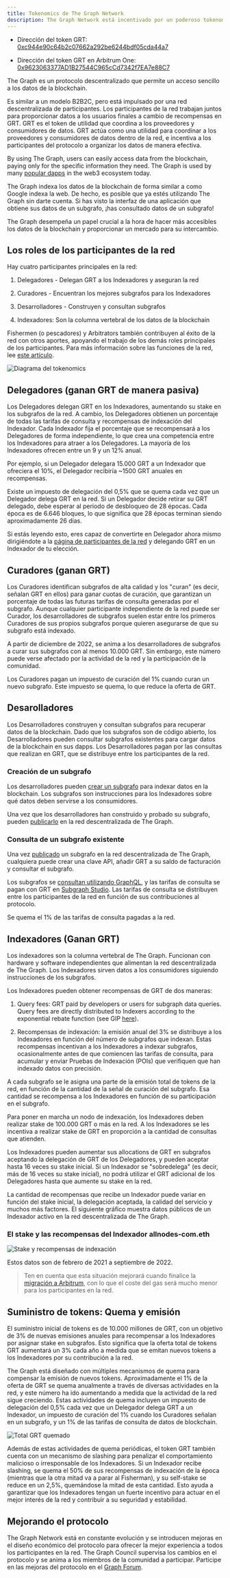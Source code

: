 ```yaml
---
title: Tokenomics de The Graph Network
description: The Graph Network está incentivado por un poderoso tokenomics. Así es como funciona GRT, el token de utilidad de trabajo nativo de The Graph.
---
```


- Dirección del token GRT: [0xc944e90c64b2c07662a292be6244bdf05cda44a7](https://etherscan.io/token/0xc944e90c64b2c07662a292be6244bdf05cda44a7)

- Dirección del token GRT en Arbitrum One: [0x9623063377AD1B27544C965cCd7342f7EA7e88C7](https://arbiscan.io/token/0x9623063377ad1b27544c965ccd7342f7ea7e88c7)

The Graph es un protocolo descentralizado que permite un acceso sencillo a los datos de la blockchain.

Es similar a un modelo B2B2C, pero está impulsado por una red descentralizada de participantes. Los participantes de la red trabajan juntos para proporcionar datos a los usuarios finales a cambio de recompensas en GRT. GRT es el token de utilidad que coordina a los proveedores y consumidores de datos. GRT actúa como una utilidad para coordinar a los proveedores y consumidores de datos dentro de la red, e incentiva a los participantes del protocolo a organizar los datos de manera efectiva.

By using The Graph, users can easily access data from the blockchain, paying only for the specific information they need. The Graph is used by many [popular dapps](https://thegraph.com/explorer) in the web3 ecosystem today.

The Graph indexa los datos de la blockchain de forma similar a como Google indexa la web. De hecho, es posible que ya estés utilizando The Graph sin darte cuenta. Si has visto la interfaz de una aplicación que obtiene sus datos de un subgrafo, ¡has consultado datos de un subgrafo!

The Graph desempeña un papel crucial a la hora de hacer más accesibles los datos de la blockchain y proporcionar un mercado para su intercambio.

## Los roles de los participantes de la red

Hay cuatro participantes principales en la red:

1.  Delegadores - Delegan GRT a los Indexadores y aseguran la red

2.  Curadores - Encuentran los mejores subgrafos para los Indexadores

3.  Desarrolladores - Construyen y consultan subgrafos

4.  Indexadores: Son la columna vertebral de los datos de la blockchain

Fishermen (o pescadores) y Arbitrators también contribuyen al éxito de la red con otros aportes, apoyando el trabajo de los demás roles principales de los participantes. Para más información sobre las funciones de la red, lee [este artículo](https://thegraph.com/blog/the-graph-grt-token-economics/).

![Diagrama del tokenomics](/img/updated-tokenomics-image.png)

## Delegadores (ganan GRT de manera pasiva)

Los Delegadores delegan GRT en los Indexadores, aumentando su stake en los subgrafos de la red. A cambio, los Delegadores obtienen un porcentaje de todas las tarifas de consulta y recompensas de indexación del Indexador. Cada Indexador fija el porcentaje que se recompensará a los Delegadores de forma independiente, lo que crea una competencia entre los Indexadores para atraer a los Delegadores. La mayoría de los Indexadores ofrecen entre un 9 y un 12% anual.

Por ejemplo, si un Delegador delegara 15.000 GRT a un Indexador que ofreciera el 10%, el Delegador recibiría ~1500 GRT anuales en recompensas.

Existe un impuesto de delegación del 0,5% que se quema cada vez que un Delegador delega GRT en la red. Si un Delegador decide retirar su GRT delegado, debe esperar al periodo de desbloqueo de 28 épocas. Cada época es de 6.646 bloques, lo que significa que 28 épocas terminan siendo aproximadamente 26 días.

Si estás leyendo esto, eres capaz de convertirte en Delegador ahora mismo dirigiéndote a la [página de participantes de la red](https://thegraph.com/explorer/participants/indexers) y delegando GRT en un Indexador de tu elección.

## Curadores (ganan GRT)

Los Curadores identifican subgrafos de alta calidad y los "curan" (es decir, señalan GRT en ellos) para ganar cuotas de curación, que garantizan un porcentaje de todas las futuras tarifas de consulta generadas por el subgrafo. Aunque cualquier participante independiente de la red puede ser Curador, los desarrolladores de subgrafos suelen estar entre los primeros Curadores de sus propios subgrafos porque quieren asegurarse de que su subgrafo está indexado.

A partir de diciembre de 2022, se anima a los desarrolladores de subgrafos a curar sus subgrafos con al menos 10.000 GRT. Sin embargo, este número puede verse afectado por la actividad de la red y la participación de la comunidad.

Los Curadores pagan un impuesto de curación del 1% cuando curan un nuevo subgrafo. Este impuesto se quema, lo que reduce la oferta de GRT.

## Desarolladores

Los Desarrolladores construyen y consultan subgrafos para recuperar datos de la blockchain. Dado que los subgrafos son de código abierto, los Desarrolladores pueden consultar subgrafos existentes para cargar datos de la blockchain en sus dapps. Los Desarrolladores pagan por las consultas que realizan en GRT, que se distribuye entre los participantes de la red.

### Creación de un subgrafo

Los desarrolladores pueden [crear un subgrafo](/developing/creating-a-subgraph/) para indexar datos en la blockchain. Los subgrafos son instrucciones para los Indexadores sobre qué datos deben servirse a los consumidores.

Una vez que los desarrolladores han construido y probado su subgrafo, pueden [publicarlo](/publishing/publishing-a-subgraph/) en la red descentralizada de The Graph.

### Consulta de un subgrafo existente

Una vez [publicado](https://thegraph.com/docs/en/publishing/publishing-a-subgraph/) un subgrafo en la red descentralizada de The Graph, cualquiera puede crear una clave API, añadir GRT a su saldo de facturación y consultar el subgrafo.

Los subgrafos se [consultan utilizando GraphQL](/querying/querying-the-graph/), y las tarifas de consulta se pagan con GRT en [Subgraph Studio](https://thegraph.com/studio/). Las tarifas de consulta se distribuyen entre los participantes de la red en función de sus contribuciones al protocolo.

Se quema el 1% de las tarifas de consulta pagadas a la red.

## Indexadores (Ganan GRT)

Los indexadores son la columna vertebral de The Graph. Funcionan con hardware y software independientes que alimentan la red descentralizada de The Graph. Los Indexadores sirven datos a los consumidores siguiendo instrucciones de los subgrafos.

Los Indexadores pueden obtener recompensas de GRT de dos maneras:

1.  Query fees: GRT paid by developers or users for subgraph data queries. Query fees are directly distributed to Indexers according to the exponential rebate function (see GIP [here](https://forum.thegraph.com/t/gip-0051-exponential-query-fee-rebates-for-indexers/4162)).

2.  Recompensas de indexación: la emisión anual del 3% se distribuye a los Indexadores en función del número de subgrafos que indexan. Estas recompensas incentivan a los Indexadores a indexar subgrafos, ocasionalmente antes de que comiencen las tarifas de consulta, para acumular y enviar Pruebas de Indexación (POIs) que verifiquen que han indexado datos con precisión.

A cada subgrafo se le asigna una parte de la emisión total de tokens de la red, en función de la cantidad de la señal de curación del subgrafo. Esa cantidad se recompensa a los Indexadores en función de su participación en el subgrafo.

Para poner en marcha un nodo de indexación, los Indexadores deben realizar stake de 100.000 GRT o más en la red. A los Indexadores se les incentiva a realizar stake de GRT en proporción a la cantidad de consultas que atienden.

Los Indexadores pueden aumentar sus allocations de GRT en subgrafos aceptando la delegación de GRT de los Delegadores, y pueden aceptar hasta 16 veces su stake inicial. Si un Indexador se "sobredelega" (es decir, más de 16 veces su stake inicial), no podrá utilizar el GRT adicional de los Delegadores hasta que aumente su stake en la red.

La cantidad de recompensas que recibe un Indexador puede variar en función del stake inicial, la delegación aceptada, la calidad del servicio y muchos más factores. El siguiente gráfico muestra datos públicos de un Indexador activo en la red descentralizada de The Graph.

### El stake y las recompensas del Indexador allnodes-com.eth

![Stake y recompensas de indexación](/img/indexing-stake-and-income.png)

Estos datos son de febrero de 2021 a septiembre de 2022.

> Ten en cuenta que esta situación mejorará cuando finalice la [migración a Arbitrum](https://forum.thegraph.com/t/gip-0037-the-graph-arbitrum-deployment-with-linear-rewards-minted-in-l2/3551), con lo que el coste del gas será mucho menor para los participantes en la red.

## Suministro de tokens: Quema y emisión

El suministro inicial de tokens es de 10.000 millones de GRT, con un objetivo de 3% de nuevas emisiones anuales para recompensar a los Indexadores por asignar stake en subgrafos. Esto significa que la oferta total de tokens GRT aumentará un 3% cada año a medida que se emitan nuevos tokens a los Indexadores por su contribución a la red.

The Graph está diseñado con múltiples mecanismos de quema para compensar la emisión de nuevos tokens. Aproximadamente el 1% de la oferta de GRT se quema anualmente a través de diversas actividades en la red, y este número ha ido aumentando a medida que la actividad de la red sigue creciendo. Estas actividades de quema incluyen un impuesto de delegación del 0,5% cada vez que un Delegador delega GRT a un Indexador, un impuesto de curación del 1% cuando los Curadores señalan en un subgrafo, y un 1% de las tarifas de consulta de datos de blockchain.

![Total GRT quemado](/img/total-burned-grt.jpeg)

Además de estas actividades de quema periódicas, el token GRT también cuenta con un mecanismo de slashing para penalizar el comportamiento malicioso o irresponsable de los Indexadores. Si un Indexador recibe slashing, se quema el 50% de sus recompensas de indexación de la época (mientras que la otra mitad va a parar al Fisherman), y su self-stake se reduce en un 2,5%, quemándose la mitad de esta cantidad. Esto ayuda a garantizar que los Indexadores tengan un fuerte incentivo para actuar en el mejor interés de la red y contribuir a su seguridad y estabilidad.

## Mejorando el protocolo

The Graph Network está en constante evolución y se introducen mejoras en el diseño económico del protocolo para ofrecer la mejor experiencia a todos los participantes en la red. The Graph Council supervisa los cambios en el protocolo y se anima a los miembros de la comunidad a participar. Participe en las mejoras del protocolo en el [Graph Forum](https://forum.thegraph.com/).
